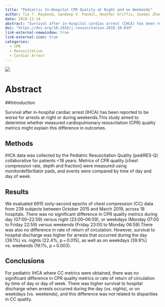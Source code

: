 ```yaml
---
title: "Pediatric In-Hospital CPR Quality at Night and on Weekends"
author: Tia T. Raymond, Sandeep V. Pandit, Heather Griffis, Xuemei Zhang, Richard Hanna, Dana E. Niles, Annemarie Silver, Javier J. Lasa, Sarah E. Haskell, Dianne L. Atkins, Vinay M. Nadkarni
date: 2019-11-14
abstract: "Survival after in-hospital cardiac arrest (IHCA) has been reported to be worse for arrests at night or during weekends.This study aimed to determine whether measured cardiopulmonary resuscitation (CPR) quality metrics might explain this difference in outcomes."
doi: "https://doi.org/10.1016/j.resuscitation.2019.10.039"
link-external-newwindow: true
link-external-icon: true
categories:
  - CPR
  - Resuscitation
  - Cardiac Arrest
---
```


![](images/amsa_jaha_publication/aha_logo.png)

# Abstract

##Introduction

Survival after in-hospital cardiac arrest (IHCA) has been reported to be worse for arrests at night or during weekends.This study aimed to determine whether measured cardiopulmonary resuscitation (CPR) quality metrics might explain this difference in outcomes.

## Methods

IHCA data was collected by the Pediatric Resuscitation Quality (pediRES-Q) collaborative for patients <18 years. Metrics of CPR quality [chest compression rate, depth and fraction] were measured using monitordefibrillator pads, and events were compared by time of day and day of week.

## Results

We evaluated 6915 sixty-second epochs of chest compression (CC) data from 239 subjects between October 2015 and March 2019, across 18 hospitals. There was no significant difference in CPR quality metrics during day (07:00–22:59) versus night (23:00–06:59), or weekdays (Monday 07:00 to Friday 22:59) versus weekends (Friday 23:00 to Monday 06:59).There was also no difference in rate of return of circulation. However, survival to hospital discharge was higher for arrests that occurred during the day (39.1%) vs. nights (22.4%, p = 0.015), as well as on weekdays (39.9%) vs. weekends (19.1%, p = 0.003).

## Conclusions

For pediatric IHCA where CC metrics were obtained, there was no significant difference in CPR quality metrics or rate of return of circulation by time of day or day of week. There was higher survival to hospital discharge when arrests occurred during the day (vs. nights), or on weekdays (vs. weekends), and this difference was not related to disparities in CC quality.